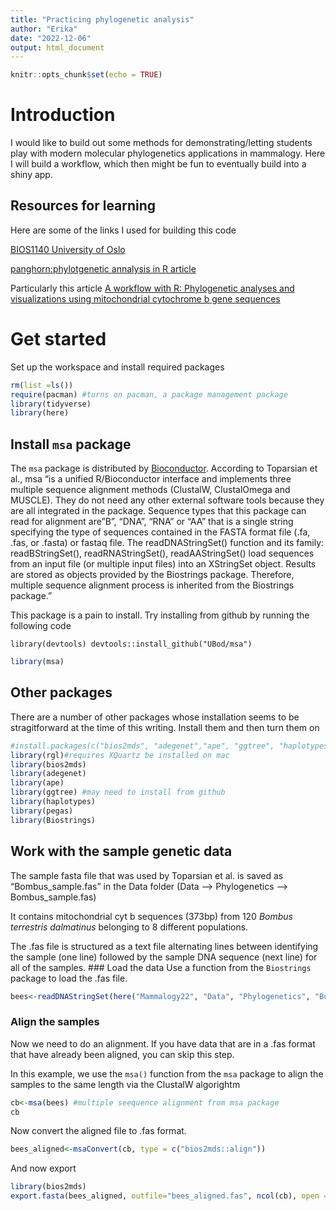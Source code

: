 ```yaml
---
title: "Practicing phylogenetic analysis"
author: "Erika"
date: "2022-12-06"
output: html_document
---
```


```r
knitr::opts_chunk$set(echo = TRUE)
```

# Introduction
I would like to build out some methods for demonstrating/letting students play with modern molecular phylogenetics applications in mammalogy. Here I will build a workflow, which then might be fun to eventually build into a shiny app.

## Resources for learning
Here are some of the links I used for building this code

[BIOS1140 University of Oslo](https://bios1140.github.io/)

[panghorn:phylotgenetic annalysis in R article](https://academic.oup.com/bioinformatics/article/27/4/592/198887?login=true)

Particularly this article [A workflow with R: Phylogenetic analyses and visualizations using mitochondrial cytochrome b gene sequences](https://journals.plos.org/plosone/article?id=10.1371/journal.pone.0243927)

# Get started
Set up the workspace and install required packages

```r
rm(list =ls())
require(pacman) #turns on pacman, a package management package
library(tidyverse)
library(here)
```

## Install `msa` package
The `msa` package is distributed by [Bioconductor](http://www.bioconductor.org/). According to Toparsian et al., msa "is a unified R/Bioconductor interface and implements three multiple sequence alignment methods (ClustalW, ClustalOmega and MUSCLE). They do not need any other external software tools because they are all integrated in the package. Sequence types that this package can read for alignment are "B", "DNA", "RNA" or "AA" that is a single string specifying the type of sequences contained in the FASTA format file (.fa, .fas, or .fasta) or fastaq file. The readDNAStringSet() function and its family: readBStringSet(), readRNAStringSet(), readAAStringSet() load sequences from an input file (or multiple input files) into an XStringSet object. Results are stored as objects provided by the Biostrings package. Therefore, multiple sequence alignment process is inherited from the Biostrings package."

This package is a pain to install. Try installing from github by running the following code

`library(devtools)
devtools::install_github("UBod/msa")`

```r
library(msa)
```
## Other packages
 There are a number of other packages whose installation seems to be stragitforward at the time of this writing. Install them and then turn them on
```r
#install.packages(c("bios2mds", "adegenet","ape", "ggtree", "haplotypes", "pegas"))
library(rgl)#requires XQuartz be installed on mac
library(bios2mds)
library(adegenet)
library(ape)
library(ggtree) #may need to install from github
library(haplotypes)
library(pegas)
library(Biostrings)
```
 
## Work with the sample genetic data
The sample fasta file that was used by Toparsian et al. is saved as "Bombus_sample.fas" in the Data folder (Data --> Phylogenetics --> Bombus_sample.fas)
 
It contains mitochondrial cyt b sequences (373bp) from 120 *Bombus terrestris dalmatinus* belonging to 8 different populations. 

The .fas file is structured as a text file alternating lines between identifying the sample (one line)
followed by the sample DNA sequence (next line) for all of the samples.
### Load the data
Use a function from the `Biostrings` package to load the .fas file.
```r
bees<-readDNAStringSet(here("Mammalogy22", "Data", "Phylogenetics", "Bombus_sample.fas"))
```

### Align the samples
Now we need to do an alignment. If you have data that are in a .fas format that have already been aligned, you can skip this step.

In this example, we use the `msa()` function from the `msa` package to align the samples to the same length via the ClustalW algorightm

```r
cb<-msa(bees) #multiple seequence alignment from msa package
cb
```

 Now convert the aligned file to .fas format.
 
```r
bees_aligned<-msaConvert(cb, type = c("bios2mds::align"))
```
 
 And now export
```r
library(bios2mds)
export.fasta(bees_aligned, outfile="bees_aligned.fas", ncol(cb), open = "w")
```
 
 
 
 
 
 
 
 
 
 